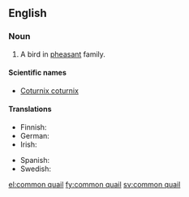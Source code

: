 ==English==
{{wikipedia}}

===Noun===
{{en-noun|sg=[[common]] [[quail]]}}

# A bird in [[pheasant]] family.

====Scientific names====
* [[Coturnix coturnix]]

====Translations====
{{trans-top|bird in the pheasant family}}
* Finnish: {{t+|fi|viiriäinen}}
* German: {{t+|de|Wachtel|f}}
* Irish: {{t-|ga|gearg|f|xs=Irish}}
{{trans-mid}}
* Spanish: {{t-|es|codorniz común|f}}
* Swedish: {{t+|sv|vaktel|c}}
{{trans-bottom}}

[[el:common quail]]
[[fy:common quail]]
[[sv:common quail]]